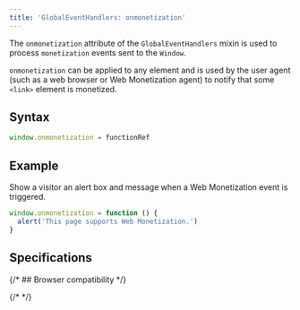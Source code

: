```yaml
---
title: 'GlobalEventHandlers: onmonetization'
---
```



The `onmonetization` attribute of the <Tooltip content='Describes event handlers common to several interfaces like HTMLElement, Document, or Window' client:load><span>`GlobalEventHandlers`</span></Tooltip> mixin is used to process `monetization` events sent to the `Window`.

`onmonetization` can be applied to any element and is used by the user agent (such as a web browser or Web Monetization agent) to notify that some `<link>` element is monetized.

## Syntax

```js
window.onmonetization = functionRef
```

## Example

Show a visitor an alert box and message when a Web Monetization event is triggered.

```js
window.onmonetization = function () {
  alert('This page supports Web Monetization.')
}
```

## Specifications

<Specification anchor='onmonetization-event-handler' />

{/* ## Browser compatibility */}

{/* <BrowserCompat json={data} /> */}
